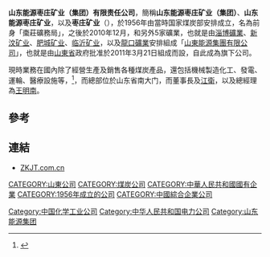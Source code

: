 {{Update|time=2021-11-13T14:20:55+00:00}}
'''山东能源枣庄矿业（集团）有限责任公司'''，簡稱'''山东能源枣庄矿业（集团）'''、'''山东能源枣庄矿业'''，以及'''枣庄矿业'''（'''{{lang-en|Shandong Energy Zaozhuang Mining Group Company Limited}}'''），於1956年由當時国家煤炭部安排成立，名為前身「棗莊礦務局」，之後於2010年12月，和另外5家礦業，也就是由[[淄博礦業|淄博礦業]]、[[新汶矿业|新汶矿业]]、[[肥城矿业|肥城矿业]]、[[临沂矿业|临沂矿业]]，以及[[龍口礦業|龍口礦業]]安排組成「[[山東能源集團有限公司|山東能源集團有限公司]]」，也就是由[[山東省|山東省]]政府批准於2011年3月21日組成而設，自此成為旗下公司。

現時業務在國內除了經營生產及銷售各種煤炭產品，還包括機械製造化工、發電、運輪、醫療設施等，<ref>{{Cite web |url=http://www.zkjt.com.cn/lm03/lm021.htm |title=山东能源枣庄矿业（集团）有限责任公司簡介 |access-date=2012-07-10 |archive-url=https://web.archive.org/web/20120831102928/http://www.zkjt.com.cn/lm03/lm021.htm |archive-date=2012-08-31 |dead-url=yes }}</ref>，而總部位於山东省南大门，而董事長及[[江衛|江衛]]，以及總經理為[[王明南|王明南]]。

==參考==
{{reflist}}

==連結==
*[http://www.zkjt.com.cn ZKJT.com.cn] {{Wayback|url=http://www.zkjt.com.cn/ |date=20200629102320 }}

[[CATEGORY:山東公司|CATEGORY:山東公司]]
[[CATEGORY:煤炭公司|CATEGORY:煤炭公司]]
[[CATEGORY:中華人民共和國國有企業|CATEGORY:中華人民共和國國有企業]]
[[CATEGORY:1956年成立的公司|CATEGORY:1956年成立的公司]]
[[Category:中国化学工业公司|Category:中国化学工业公司]]
[[Category:中华人民共和国电力公司|Category:中华人民共和国电力公司]]
[[CATEGORY:中國綜合企業公司|CATEGORY:中國綜合企業公司]]
[[Category:山东能源集团|Category:山东能源集团]]